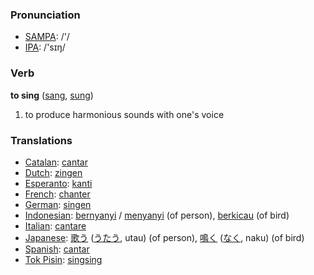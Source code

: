 === Pronunciation ===
*[[w:SAMPA|SAMPA]]: /'/
*[[w:IPA|IPA]]: /'sɪŋ/

=== Verb ===

'''to sing''' ([[sang]], [[sung]])

# to produce harmonious sounds with one's voice

=== Translations ===
*[[Catalan]]: [[cantar]]
*[[Dutch]]: [[zingen]]
*[[Esperanto]]: [[kanti]]
*[[French]]: [[chanter]]
*[[German]]: [[singen]]
*[[Indonesian]]: [[nyanyi|bernyanyi]] / [[nyanyi|menyanyi]] (of person), [[kicau|berkicau]] (of bird)
*[[Italian]]: [[cantare]]
*[[Japanese]]: [[歌う]] ([[うたう]], utau) (of person), [[鳴く]] ([[なく]], naku) (of bird)
*[[Spanish]]: [[cantar]]
*[[Tok Pisin]]: [[singsing]]